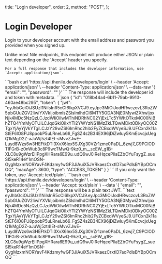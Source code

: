   title: "Login developer",
  order: 2,
  method: "POST",
};

# Login Developer

Login to your developer account with the email address and password you provided when you signed up.

<Row>
  <Col>
    Unlike most Nile endpoints, this endpoint will produce either JSON or plain text depending on the `Accept` header you specify.

    For a full response that includes the developer information, use `Accept: application/json`.

  </Col>
  <Col>
    <CodeGroups
      title={"JSON Authentication Request"}
      method={"POST"}
      pathname={"/developers/login"}
    >
      ```bash
      curl 'https://api.thenile.dev/developers/login' \
      --header 'Accept: application/json' \
      --header 'Content-Type: application/json' \
      --data-raw '{
        "email": "<string>",
        "password": "<string>"
      }'
      ```
    </CodeGroups>
  </Col>
</Row>
<Row>
  <Col>
    The response will include the developer id and token with metadata.
  </Col>
  <Col>
    <CodeGroups
      title={"JSON Authentication Response"}
      method={"200"}
      pathname={"/developers/login"}
    >
      ```json
      {
        "id": "018b44a4-6b11-79ab-9910-460ae48bc295",
        "token": {
        "jwt": "eyJhbGciOiJSUzI1NiIsInR5cCI6IkpXVCJ9.eyJpc3MiOiJodHRwczovL3RoZW5pbGUuZGV2IiwiYXVkIjoibmlsZSIsImlhdCI6MTY5ODA3NjE0MywiZXhwIjoxNjk4MDc5NzQzLCJzdWIiOiIwMThiNDRhNC02YjExLTc5YWItOTkxMC00NjBhZTQ4YmMyOTUiLCJqdGkiOiIxYTI2YWYzNS1lMzZkLTQwMDktODkyOC00ZTgxYjAyYjVkYTgiLCJzY29wZSI6ImRhc2hib2FyZCBxdWVyeSJ9.UFCxn2k11aStEF6lO8FU8ppobP5uLRneLb69_FgSZ4s2B34EX96jDiZwluy5KmEcvcjxUegQ1kMgD2Z-aJuWj5zt4IEt-sMvvZJwE-Luyd8Wzs6w3HEFtkDTi3XvX6lex5SJXg30VZr1zme0PaDL_6zwj7_C9PCIODTlFGrB-z0nWub3c8P9wcTMwQ-9kz0_m__scEW_g1B-XLC8u9gWzrEIIPpgXHRara6E99u_udQ9wJ0lReHqcePllaEZbOYuFsygZ_sueSI5keR14eY1mOSN-GygMzxmNORYavF4KdzmyfwGF3JiAuiX5JVRkaezCrxtlD7aoPdlsBYBpOCmOQ",
          "maxAge": 3600,
          "type": "ACCESS_TOKEN"
        }
      }
      ```
    </CodeGroups>
  </Col>
</Row>
<Row>
  <Col>
    If you only want the token, use `Accept: text/plain`.
  </Col>
  <Col>
    <CodeGroups
      title={"Plaintext Authentication Request"}
      method={"POST"}
      pathname={"/developers/login"}
    >
      ```bash
      curl 'https://api.thenile.dev/developers/login' \
      --header 'Content-Type: application/json' \
      --header 'Accept: text/plain' \
      --data '{
        "email": "<string>",
        "password": "<string>"
      }'
      ```
    </CodeGroups>
  </Col>
</Row>
<Row>
  <Col>
    The response will be a plain text JWT.
  </Col>
  <Col>
    <CodeGroups
      title={"Plaintext Authentication Response"}
      method={"200"}
      pathname={"/developers/login"}
    >
      ```text
      eyJhbGciOiJSUzI1NiIsInR5cCI6IkpXVCJ9.eyJpc3MiOiJodHRwczovL3RoZW5pbGUuZGV2IiwiYXVkIjoibmlsZSIsImlhdCI6MTY5ODA3NjE0MywiZXhwIjoxNjk4MDc5NzQzLCJzdWIiOiIwMThiNDRhNC02YjExLTc5YWItOTkxMC00NjBhZTQ4YmMyOTUiLCJqdGkiOiIxYTI2YWYzNS1lMzZkLTQwMDktODkyOC00ZTgxYjAyYjVkYTgiLCJzY29wZSI6ImRhc2hib2FyZCBxdWVyeSJ9.UFCxn2k11aStEF6lO8FU8ppobP5uLRneLb69_FgSZ4s2B34EX96jDiZwluy5KmEcvcjxUegQ1kMgD2Z-aJuWj5zt4IEt-sMvvZJwE-Luyd8Wzs6w3HEFtkDTi3XvX6lex5SJXg30VZr1zme0PaDL_6zwj7_C9PCIODTlFGrB-z0nWub3c8P9wcTMwQ-9kz0_m__scEW_g1B-XLC8u9gWzrEIIPpgXHRara6E99u_udQ9wJ0lReHqcePllaEZbOYuFsygZ_sueSI5keR14eY1mOSN-GygMzxmNORYavF4KdzmyfwGF3JiAuiX5JVRkaezCrxtlD7aoPdlsBYBpOCmOQ
      ```
    </CodeGroups>
  </Col>
</Row>
